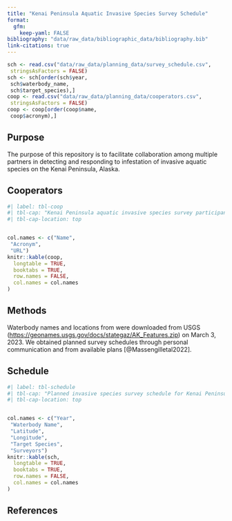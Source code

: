 ---
title: "Kenai Peninsula Aquatic Invasive Species Survey Schedule"
format:
  gfm: 
    keep-yaml: FALSE
bibliography: "data/raw_data/bibliographic_data/bibliography.bib"
link-citations: true
---

```{r setup, echo=FALSE}
sch <- read.csv("data/raw_data/planning_data/survey_schedule.csv",
 stringsAsFactors = FALSE)
sch <- sch[order(sch$year, 
 sch$waterbody_name,
 sch$target_species),]
coop <- read.csv("data/raw_data/planning_data/cooperators.csv",
 stringsAsFactors = FALSE)
coop <- coop[order(coop$name,
 coop$acronym),]
```


## Purpose

The purpose of this repository is to facilitate collaboration among multiple partners in detecting and responding to infestation of invasive aquatic species on the Kenai Peninsula, Alaska.

## Cooperators

```{r cooptab, echo=FALSE}
#| label: tbl-coop
#| tbl-cap: "Kenai Peninsula aquatic invasive species survey participants."
#| tbl-cap-location: top


col.names <- c("Name",
 "Acronym",
 "URL")
knitr::kable(coop, 
  longtable = TRUE, 
  booktabs = TRUE,
  row.names = FALSE,
  col.names = col.names
)
```

## Methods

Waterbody names and locations from were downloaded from USGS (<https://geonames.usgs.gov/docs/stategaz/AK_Features.zip>) on March 3, 2023. We obtained planned survey schedules through personal communication and from available plans [@Massengilletal2022].

## Schedule

```{r scheduletab, echo=FALSE}
#| label: tbl-schedule
#| tbl-cap: "Planned invasive species survey schedule for Kenai Peninsula waterbodies."
#| tbl-cap-location: top


col.names <- c("Year", 
 "Waterbody Name",
 "Latitude",
 "Longitude",
 "Target Species",
 "Surveyors")
knitr::kable(sch, 
  longtable = TRUE, 
  booktabs = TRUE,
  row.names = FALSE,
  col.names = col.names
)
```

## References
